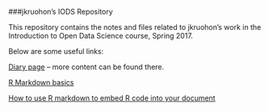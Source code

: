 ###jkruohon's IODS Repository

This repository contains the notes and files related to jkruohon's work in the Introduction to Open Data Science course, Spring 2017.

Below are some useful links:

[Diary page](https://jkruohon.github.io/IODS-project/) -- more content can be found there.

[R Markdown basics](http://rmarkdown.rstudio.com/authoring_basics.html)

[How to use R markdown to embed R code into your document](http://rmarkdown.rstudio.com/authoring_rcodechunks.html)


